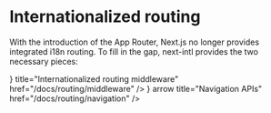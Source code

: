 
# Internationalized routing

With the introduction of the App Router, Next.js no longer provides integrated i18n routing. To fill in the gap, next-intl provides the two necessary pieces:

<div className="mt-8 flex flex-col gap-4 md:w-1/2">
  <Card
    arrow
    icon={<BoltIcon />}
    title="Internationalized routing middleware"
    href="/docs/routing/middleware"
  />
  <Card
    icon={<LinkIcon />}
    arrow
    title="Navigation APIs"
    href="/docs/routing/navigation"
  />
</div>
